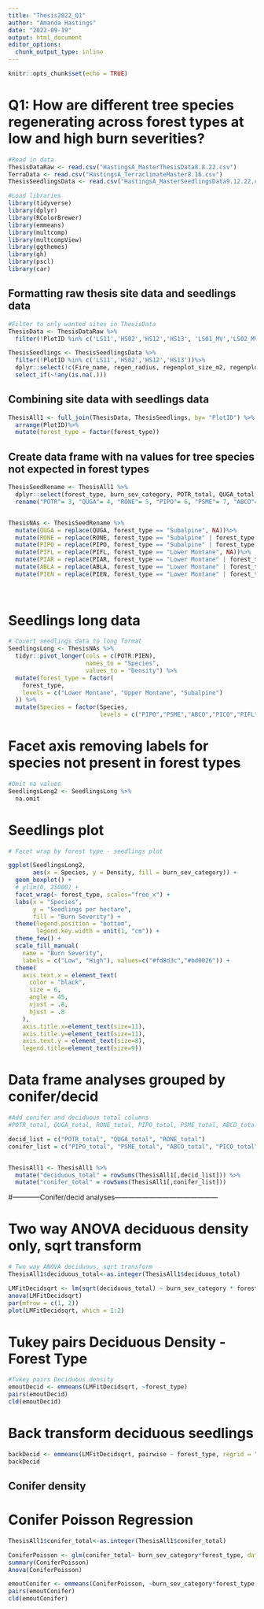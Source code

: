 ```yaml
---
title: "Thesis2022_Q1"
author: "Amanda Hastings"
date: "2022-09-19"
output: html_document
editor_options: 
  chunk_output_type: inline
---
```


```r
knitr::opts_chunk$set(echo = TRUE)
```


# Q1: How are different tree species regenerating across forest types at low and high burn severities?

```r
#Read in data 
ThesisDataRaw <- read.csv("HastingsA_MasterThesisData8.8.22.csv")
TerraData <- read.csv("HastingsA_TerraclimateMaster8.16.csv")
ThesisSeedlingsData <- read.csv("HastingsA_MasterSeedlingsData9.12.22.csv")

#Load libraries
library(tidyverse)
library(dplyr)
library(RColorBrewer)
library(emmeans)
library(multcomp)
library(multcompView)
library(ggthemes)
library(gh)
library(pscl)
library(car)
```

## Formatting raw thesis site data and seedlings data 

```r
#Filter to only wanted sites in ThesisData 
ThesisData <- ThesisDataRaw %>% 
  filter(!PlotID %in% c('LS11','HS02','HS12','HS13', 'LS01_MV','LS02_MV','HS01_MV'))

ThesisSeedlings <- ThesisSeedlingsData %>% 
  filter(!PlotID %in% c('LS11','HS02','HS12','HS13'))%>% 
  dplyr::select(!c(Fire_name, regen_radius, regenplot_size_m2, regenplot_size_ha))%>% 
  select_if(~!any(is.na(.)))

```

## Combining site data with seedlings data

```r
ThesisAll1 <- full_join(ThesisData, ThesisSeedlings, by= "PlotID") %>% 
  arrange(PlotID)%>% 
  mutate(forest_type = factor(forest_type))

```

## Create data frame with na values for tree species not expected in forest types 

```r
ThesisSeedRename <- ThesisAll1 %>% 
  dplyr::select(forest_type, burn_sev_category, POTR_total, QUGA_total, RONE_total, PIPO_total, PSME_total, ABCO_total, PICO_total, PIFL_total, PIAR_total, ABLA_total, PIEN_total)%>%
  rename("POTR"= 3, "QUGA"= 4, "RONE"= 5, "PIPO"= 6, "PSME"= 7, "ABCO"= 8,  "PICO" = 9, "PIFL" = 10, "PIAR"=11, "ABLA"=12, "PIEN"=13)


ThesisNAs <- ThesisSeedRename %>%
  mutate(QUGA = replace(QUGA, forest_type == "Subalpine", NA))%>% 
  mutate(RONE = replace(RONE, forest_type == "Subalpine" | forest_type == "Upper Montane", NA))%>% 
  mutate(PIPO = replace(PIPO, forest_type == "Subalpine" | forest_type == "Upper Montane", NA))%>% 
  mutate(PIFL = replace(PIFL, forest_type == "Lower Montane", NA))%>% 
  mutate(PIAR = replace(PIAR, forest_type == "Lower Montane" | forest_type == "Upper Montane", NA))%>% 
  mutate(ABLA = replace(ABLA, forest_type == "Lower Montane" | forest_type == "Upper Montane", NA))%>% 
  mutate(PIEN = replace(PIEN, forest_type == "Lower Montane" | forest_type == "Upper Montane", NA))
  
         
```


# Seedlings long data
```r
# Covert seedlings data to long format
SeedlingsLong <- ThesisNAs %>%
  tidyr::pivot_longer(cols = c(POTR:PIEN),
                      names_to = "Species",
                      values_to = "Density") %>% 
  mutate(forest_type = factor(
    forest_type,
    levels = c("Lower Montane", "Upper Montane", "Subalpine")
  )) %>% 
  mutate(Species = factor(Species,
                          levels = c("PIPO","PSME","ABCO","PICO","PIFL", "PIAR","ABLA","PIEN", "QUGA", "RONE","POTR")))
```


# Facet axis removing labels for species not present in forest types 

```r
#Omit na values
SeedlingsLong2 <- SeedlingsLong %>% 
  na.omit
```


# Seedlings plot 
```r
# Facet wrap by forest type - seedlings plot

ggplot(SeedlingsLong2,
       aes(x = Species, y = Density, fill = burn_sev_category)) +
  geom_boxplot() + 
  # ylim(0, 25000) +
  facet_wrap(~ forest_type, scales="free_x") +
  labs(x = "Species",
       y = "Seedlings per hectare",
       fill = "Burn Severity") +
  theme(legend.position = "bottom",
        legend.key.width = unit(1, "cm")) +
  theme_few() +
  scale_fill_manual(
    name = "Burn Severity",
    labels = c("Low", "High"), values=c("#fd8d3c","#bd0026")) +
  theme(
    axis.text.x = element_text(
      color = "black",
      size = 6,
      angle = 45,
      vjust = .8,
      hjust = .8
    ), 
    axis.title.x=element_text(size=11), 
    axis.title.y=element_text(size=11), 
    axis.text.y = element_text(size=8), 
    legend.title=element_text(size=9))
```

# Data frame analyses grouped by conifer/decid 

```r
#Add conifer and deciduous total columns 
#POTR_total, QUGA_total, RONE_total, PIPO_total, PSME_total, ABCO_total, PICO_total, PIFL_total, PIAR_total, ABLA_total, PIEN_total

decid_list = c("POTR_total", "QUGA_total", "RONE_total")
conifer_list = c("PIPO_total", "PSME_total", "ABCO_total", "PICO_total", "PIFL_total", "PIAR_total", "ABLA_total", "PIEN_total")


ThesisAll1 <- ThesisAll1 %>% 
  mutate("deciduous_total" = rowSums(ThesisAll1[,decid_list])) %>% 
  mutate("conifer_total" = rowSums(ThesisAll1[,conifer_list]))
```


#------------Conifer/decid analyses---------------------------------------------


# Two way ANOVA deciduous density only, sqrt transform
```r
# Two way ANOVA deciduous, sqrt transform
ThesisAll1$deciduous_total<-as.integer(ThesisAll1$deciduous_total)

LMFitDecidsqrt <- lm(sqrt(deciduous_total) ~ burn_sev_category * forest_type, data = ThesisAll1)
anova(LMFitDecidsqrt)
par(mfrow = c(1, 2))
plot(LMFitDecidsqrt, which = 1:2)
```

# Tukey pairs Deciduous Density - Forest Type
```r
#Tukey pairs Deciduous density 
emoutDecid <- emmeans(LMFitDecidsqrt, ~forest_type)
pairs(emoutDecid)
cld(emoutDecid)
```


# Back transform deciduous seedlings

```r
backDecid <- emmeans(LMFitDecidsqrt, pairwise ~ forest_type, regrid = "response")
backDecid

```


## Conifer density 

# Conifer Poisson Regression
```r
ThesisAll1$conifer_total<-as.integer(ThesisAll1$conifer_total)

ConiferPoisson <- glm(conifer_total~ burn_sev_category*forest_type, data=ThesisAll1, family=poisson) 
summary(ConiferPoisson)
Anova(ConiferPoisson)
```


```r
emoutConifer <- emmeans(ConiferPoisson, ~burn_sev_category*forest_type, type= "response")
pairs(emoutConifer)
cld(emoutConifer)
```


